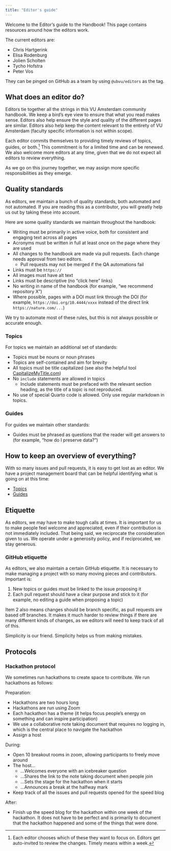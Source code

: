 ```yaml
---
title: "Editor's guide"
---
```


Welcome to the Editor's guide to the Handbook! This page contains resources around how the editors work.

The current editors are:

* Chris Hartgerink
* Elisa Rodenburg
* Jolien Scholten
* Tycho Hofstra
* Peter Vos

They can be pinged on GitHub as a team by using `@ubvu/editors` as the tag.

## What does an editor do?

Editors tie together all the strings in this VU Amsterdam community handbook. We keep a bird's eye view to ensure that what you read makes sense. Editors also help ensure the style and quality of the different pages are similar. Editors also help keep the content relevant to the entirety of VU Amsterdam (faculty specific information is not within scope).

Each editor commits themselves to providing timely reviews of topics, guides, or both.[^1] This commitment is for a limited time and can be renewed. We also welcome more editors at any time, given that we do not expect all editors to review everything.

[^1]: Each editor chooses which of these they want to focus on. Editors get auto-invited to review the changes. Timely means within a week.

As we go on this journey together, we may assign more specific responsibilities as they emerge.

## Quality standards

As editors, we maintain a bunch of quality standards, both automated and not automated. If you are reading this as a contributor, you will greatly help us out by taking these into account.

Here are some quality standards we maintain throughout the handbook:

* Writing must be primarily in active voice, both for consistent and engaging text across all pages
* Acronyms must be written in full at least once on the page where they are used
* All changes to the handbook are made via pull requests. Each change needs approval from two editors.
  * Pull requests may not be merged if the QA automations fail
* Links must be `https://`
* All images must have alt text
* Links must be descriptive (no "click here" links)
* No writing in name of the handbook (for example, "we recommend repository X")
* Where possible, pages with a DOI must link through the DOI (for example, `https://doi.org/10.4444/xxxx` instead of the direct link `https://nature.com/...`)

We try to automate most of these rules, but this is not always possible or accurate enough.

### Topics

For topics we maintain an additional set of standards:

* Topics must be nouns or noun phrases
* Topics are self-contained and aim for brevity
* All topics must be title capitalized (see also the helpful tool [CapitalizeMyTitle.com](https://capitalizemytitle.com/style/APA/))
* No `include` statements are allowed in topics
  * Include statements must be prefaced with the relevant section heading, as the title of a topic is not reproduced.
* No use of special Quarto code is allowed. Only use regular markdown in topics.

### Guides

For guides we maintain other standards:

* Guides must be phrased as questions that the reader will get answers to (for example, "how do I preserve data?")

## How to keep an overview of everything?

With so many issues and pull requests, it is easy to get lost as an editor. We have a project management board that can be helpful identifying what is going on at this time:

* [Topics](https://github.com/orgs/ubvu/projects/7/views/1)
* [Guides](https://github.com/orgs/ubvu/projects/7/views/2)

## Etiquette

As editors, we may have to make tough calls at times. It is important for us to make people feel welcome and appreciated, even if their contribution is not immediately included. That being said, we reciprocate the consideration given to us. We operate under a generosity policy, and if reciprocated, we stay generous.

### GitHub etiquette

As editors, we also maintain a certain GitHub etiquette. It is necessary to make managing a project with so many moving pieces and contributors. Important is:

1. New topics or guides must be linked to the issue proposing it
2. Each pull request should have a clear purpose and stick to it (for example, no editing a guide when proposing a topic)

Item 2 also means changes should be branch specific, as pull requests are based off branches. It makes it much harder to review things if there are many different kinds of changes, as we editors will need to keep track of all of this.

Simplicity is our friend. Simplicity helps us from making mistakes.

<!-- ### Deleting branches

After merging Pull Requests, it is expected to clean up the branch by deleting it. We enable auto deletion upon merging, but if that for some reason does not happen, please go ahead and "Delete branch". We may periodically clean up branches in the repository. -->

<!-- ### Closing pull requests

Not all pull requests make it into the handbook, and that is okay. We want to ensure that pull requests are not closed at random, and provide some norms around doing so.

Stale pull requests can be closed with a note for the contributor that they are welcome to request the pull request to be re-opened. We automatically mark pull requests as stale after 30 days.

Pull requests that provide too much discussion and do not have a pathway to resolution may be closed for being disputed. This does not mean the content goes to waste – here we recommend an issue to be opened to continue the discussion. Please note that disputed topics can only be carried on if done so in a mutually constructive manner. -->

## Protocols

### Hackathon protocol

We sometimes run hackathons to create space to contribute. We run hackathons as follows:

Preparation:

* Hackathons are two hours long
* Hackathons are run using Zoom
* Each hackathon has a theme (it helps focus people's energy on something and can inspire participation)
* We use a collaborative note taking document that requires no logging in, which is the central place to navigate the hackathon
* Assign a host

During:

* Open 10 breakout rooms in zoom, allowing participants to freely move around
* The host...
  * ...Welcomes everyone with an icebreaker question
  * ...Shares the link to the note taking document when people join
  * ...Sets the stage for the hackathon when it starts
  * ...Announces a break at the halfway mark
* Keep track of all the issues and pull requests opened for the speed blog

After:

* Finish up the speed blog for the hackathon within one week of the hackathon. It does not have to be perfect and is primarily to document that the hackathon happened and some of the things that were done.

